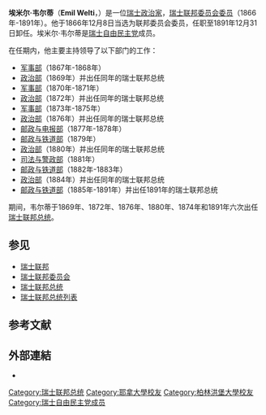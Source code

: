 {{Infobox_ President
| name= {{lang|en|Emil Welti}}
| original_name =埃米尔·韦尔蒂
| image= Bundesrat Emil Welti.jpg
| office2=[[瑞士联邦委员会委员|瑞士联邦委员会委员]]
| term_start2=1866年 
| term_end2=1891年
| birth_date=1825年4月23日
| death_date= 1899年2月24日
}}

'''埃米尔·韦尔蒂'''（'''Emil Welti'''，{{bd|1825年|4月23日|1899年|2月24日|catIdx=F}}）是一位[[瑞士|瑞士]][[政治家|政治家]]，[[瑞士联邦委员会|瑞士联邦委员会]][[瑞士联邦委员会委员|委员]]（1866年-1891年）。他于1866年12月8日当选为联邦委员会委员，任职至1891年12月31日卸任。埃米尔·韦尔蒂是[[瑞士自由民主党|瑞士自由民主党]]成员。

在任期内，他主要主持领导了以下部门的工作：
*[[瑞士军事部|军事部]]（1867年-1868年）
*[[瑞士政治部|政治部]]（1869年）并出任同年的瑞士联邦总统
*[[瑞士军事部|军事部]]（1870年-1871年）
*[[瑞士政治部|政治部]]（1872年）并出任同年的瑞士联邦总统
*[[瑞士军事部|军事部]]（1873年-1875年）
*[[瑞士政治部|政治部]]（1876年）并出任同年的瑞士联邦总统
*[[瑞士邮政与电报部|邮政与电报部]]（1877年-1878年）
*[[瑞士邮政与铁道部|邮政与铁道部]]（1879年）
*[[瑞士政治部|政治部]]（1880年）并出任同年的瑞士联邦总统
*[[瑞士司法与警政部|司法与警政部]]（1881年）
*[[瑞士邮政与铁道部|邮政与铁道部]]（1882年-1883年）
*[[瑞士政治部|政治部]]（1884年）并出任同年的瑞士联邦总统
*[[瑞士邮政与铁道部|邮政与铁道部]]（1885年-1891年）并出任1891年的瑞士联邦总统


期间，韦尔蒂于1869年、1872年、1876年、1880年、1874年和1891年六次出任[[瑞士联邦总统|瑞士联邦总统]]。

==参见==
*[[瑞士联邦|瑞士联邦]]
*[[瑞士联邦委员会|瑞士联邦委员会]] 
*[[瑞士联邦总统|瑞士联邦总统]] 
*[[瑞士联邦总统列表|瑞士联邦总统列表]] 

==参考文献==

==外部連結==
*{{HDS|3813|Emil Welti|author=Heinrich Staehelin}}

{{Authority control}}
{{DEFAULTSORT: Welti, Emil }} 
{{europe-poli-bio-stub}}
{{Switzerland-politician-stub}}
[[Category:瑞士联邦总统|Category:瑞士联邦总统]]
[[Category:耶拿大學校友|Category:耶拿大學校友]]
[[Category:柏林洪堡大學校友|Category:柏林洪堡大學校友]]
[[Category:瑞士自由民主党成员|Category:瑞士自由民主党成员]]